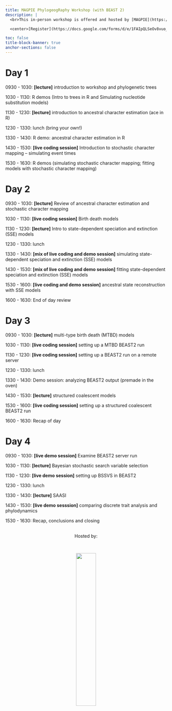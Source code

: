 ```yaml
---
title: MAGPIE PhylogeogRaphy Workshop (with BEAST 2)
description: |
  <br>This in-person workshop is offered and hosted by [MAGPIE](https://www.sfu.ca/magpie.html) in the Department of Mathematics at Simon Fraser University.   

  <center>[Register](https://docs.google.com/forms/d/e/1FAIpQLSeOv8vuo_HdsrBvmoONwcjoCHNAPPXnRvYSXVJmDQBSgpsrJw/viewform?usp=dialog){.btn .btn-outline-primary}</center>

toc: false
title-block-banner: true
anchor-sections: false
---
```


# Day 1 

0930 - 1030: **[lecture]** introduction to workshop and phylogenetic trees 

1030 - 1130: R demos (Intro to trees in R and Simulating nucleotide substitution models) 

1130 - 1230: **[lecture]** introduction to ancestral character estimation (ace in R)

1230 - 1330: lunch (bring your own!)

1330 - 1430: R demo: ancestral character estimation in R

1430 - 1530: **[live coding session]** Introduction to stochastic character mapping -- simulating event times 

1530 - 1630: R demos (simulating stochastic character mapping; fitting models with stochastic character mapping) 

# Day 2 

0930 - 1030: **[lecture]** Review of ancestral character estimation and stochastic character mapping

1030 - 1130: **[live coding session]** Birth death models 

1130 - 1230: **[lecture]** Intro to state-dependent speciation and extinction (SSE) models 

1230 - 1330: lunch

1330 - 1430: **[mix of live coding and demo session]** simulating state-dependent speciation and extinction (SSE) models 

1430 - 1530: **[mix of live coding and demo session]** fitting state-dependent speciation and extinction (SSE) models 

1530 - 1600: **[live coding and demo session]** ancestral state reconstruction with SSE models

1600 - 1630: End of day review
 
# Day 3

0930 - 1030: **[lecture]** multi-type birth death (MTBD) models

1030 - 1130: **[live coding session]** setting up a MTBD BEAST2 run 

1130 - 1230: **[live coding session]** setting up a BEAST2 run on a remote server

1230 - 1330: lunch

1330 - 1430: Demo session: analyzing BEAST2 output (premade in the oven)

1430 - 1530: **[lecture]** structured coalescent models 
 
1530 - 1600: **[live coding session]** setting up a structured coalescent BEAST2 run

1600 - 1630: Recap of day 

# Day 4

0930 - 1030: **[live demo session]** Examine BEAST2 server run 

1030 - 1130: **[lecture]** Bayesian stochastic search variable selection

1130 - 1230: **[live demo session]** setting up BSSVS in BEAST2

1230 - 1330: lunch

1330 - 1430: **[lecture]** SAASI
 
1430 - 1530: **[live demo sesssion]** comparing discrete trait analysis and phylodynamics

1530 - 1630: Recap, conclusions and closing

<!--
Can repeat for more days and sessions...
-->

<!--
<br><br>
![](img/duck_coffee.png){fig-alt="front logo"}
-->

<br>
<center>Hosted by:</center>
<br>

<center>![](img/magpieLogo/lightBackground/transparentcircle_darktext.png){fig-alt="host logo" width="35%"}</center>
